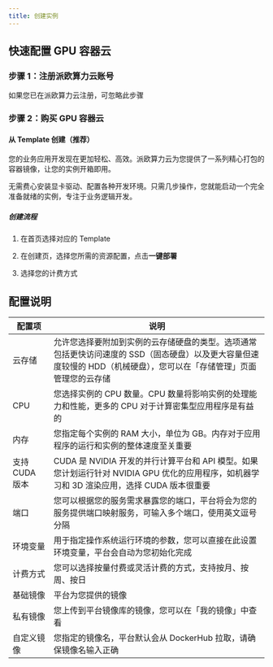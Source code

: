 ```yaml
---
title: 创建实例
---
```


## 快速配置 GPU 容器云

### 步骤 1：注册派欧算力云账号

如果您已在派欧算力云注册，可忽略此步骤



### 步骤 2：购买 GPU 容器云

#### 从 Template 创建（推荐）

您的业务应用开发现在更加轻松、高效。派欧算力云为您提供了一系列精心打包的容器镜像，让您的实例开箱即用。

无需费心安装显卡驱动、配置各种开发环境。只需几步操作，您就能启动一个完全准备就绪的实例，专注于业务逻辑开发。 

##### 创建流程
1. 在首页选择对应的 Template


2. 在创建页，选择您所需的资源配置，点击**一键部署**


3. 选择您的计费方式





## 配置说明

| 配置项         | 说明                                                                                                                                                                 |
| -------------- | -------------------------------------------------------------------------------------------------------------------------------------------------------------------- |
| 云存储         | 允许您选择要附加到实例的云存储硬盘的类型。选项通常包括更快访问速度的 SSD（固态硬盘）以及更大容量但速度较慢的 HDD（机械硬盘），您可以在「存储管理」页面管理您的云存储 | ß |
| CPU            | 您选择实例的 CPU 数量。CPU 数量将影响实例的处理能力和性能，更多的 CPU 对于计算密集型应用程序是有益的                                                                 |
| 内存           | 您指定每个实例的 RAM 大小，单位为 GB。内存对于应用程序的运行和实例的整体速度至关重要                                                                                 |
| 支持 CUDA 版本 | CUDA 是 NVIDIA 开发的并行计算平台和 API 模型。如果您计划运行针对 NVIDIA GPU 优化的应用程序，如机器学习和 3D 渲染应用，选择 CUDA 版本很重要                           |
| 端口           | 您可以根据您的服务需求暴露您的端口，平台将会为您的服务提供端口映射服务，可输入多个端口，使用英文逗号分隔                                                             |
| 环境变量       | 用于指定操作系统运行环境的参数，您可以直接在此设置环境变量，平台会自动为您初始化完成                                                                                 |
| 计费方式       | 您可以选择按量付费或灵活计费的方式，支持按月、按周、按日                                                                                                             |
| 基础镜像       | 平台为您提供的镜像                                                                                                                                                   |
| 私有镜像       | 您上传到平台镜像库的镜像，您可以在「我的镜像」中查看                                                                                                                 |
| 自定义镜像     | 您指定的镜像名，平台默认会从 DockerHub 拉取，请确保镜像名输入正确                                                                                                    |

